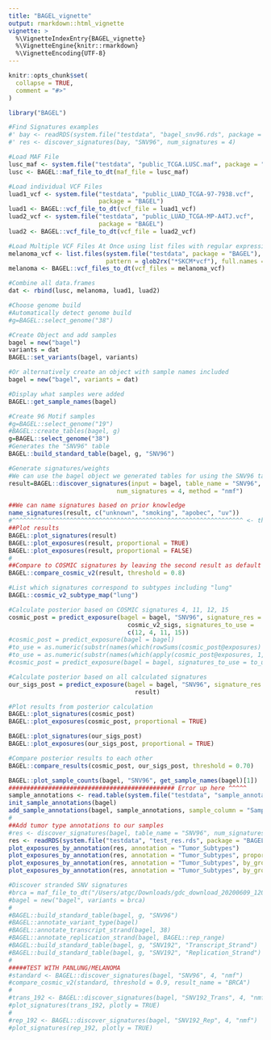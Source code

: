 ```yaml
---
title: "BAGEL_vignette"
output: rmarkdown::html_vignette
vignette: >
  %\VignetteIndexEntry{BAGEL_vignette}
  %\VignetteEngine{knitr::rmarkdown}
  %\VignetteEncoding{UTF-8}
---
```


```r
knitr::opts_chunk$set(
  collapse = TRUE,
  comment = "#>"
)
```

```r
library("BAGEL")
```

```r
#Find Signatures examples
#' bay <- readRDS(system.file("testdata", "bagel_snv96.rds", package = "BAGEL"))
#' res <- discover_signatures(bay, "SNV96", num_signatures = 4)

#Load MAF File
lusc_maf <- system.file("testdata", "public_TCGA.LUSC.maf", package = "BAGEL") 
lusc <- BAGEL::maf_file_to_dt(maf_file = lusc_maf)

#Load individual VCF Files
luad1_vcf <- system.file("testdata", "public_LUAD_TCGA-97-7938.vcf", 
                         package = "BAGEL")
luad1 <- BAGEL::vcf_file_to_dt(vcf_file = luad1_vcf)
luad2_vcf <- system.file("testdata", "public_LUAD_TCGA-MP-A4TJ.vcf", 
                         package = "BAGEL")
luad2 <- BAGEL::vcf_file_to_dt(vcf_file = luad2_vcf)

#Load Multiple VCF Files At Once using list files with regular expressions
melanoma_vcf <- list.files(system.file("testdata", package = "BAGEL"), 
                           pattern = glob2rx("*SKCM*vcf"), full.names = TRUE)
melanoma <- BAGEL::vcf_files_to_dt(vcf_files = melanoma_vcf)

#Combine all data.frames
dat <- rbind(lusc, melanoma, luad1, luad2)

#Choose genome build
#Automatically detect genome build
#g=BAGEL::select_genome("38")

#Create Object and add samples
bagel = new("bagel")
variants = dat
BAGEL::set_variants(bagel, variants)

#Or alternatively create an object with sample names included
bagel = new("bagel", variants = dat)

#Display what samples were added
BAGEL::get_sample_names(bagel)

#Create 96 Motif samples
#g=BAGEL::select_genome("19")
#BAGEL::create_tables(bagel, g)
g=BAGEL::select_genome("38")
#Generates the "SNV96" table
BAGEL::build_standard_table(bagel, g, "SNV96")

#Generate signatures/weights
#We can use the bagel object we generated tables for using the SNV96 table
result=BAGEL::discover_signatures(input = bagel, table_name = "SNV96", 
                              num_signatures = 4, method = "nmf")

##We can name signatures based on prior knowledge
name_signatures(result, c("unknown", "smoking", "apobec", "uv"))
#^^^^^^^^^^^^^^^^^^^^^^^^^^^^^^^^^^^^^^^^^^^^^^^^^^^^^^^^^^^^^^^^ <- this line fails
##Plot results
BAGEL::plot_signatures(result)
BAGEL::plot_exposures(result, proportional = TRUE)
BAGEL::plot_exposures(result, proportional = FALSE)
#
##Compare to COSMIC signatures by leaving the second result as default
BAGEL::compare_cosmic_v2(result, threshold = 0.8)

#List which signatures correspond to subtypes including "lung"
BAGEL::cosmic_v2_subtype_map("lung")

#Calculate posterior based on COSMIC signatures 4, 11, 12, 15
cosmic_post = predict_exposure(bagel = bagel, "SNV96", signature_res = 
                                 cosmic_v2_sigs, signatures_to_use = 
                                 c(12, 4, 11, 15))
#cosmic_post = predict_exposure(bagel = bagel)
#to_use = as.numeric(substr(names(which(rowSums(cosmic_post@exposures) > 10^-10)), 11, 12))
#to_use = as.numeric(substr(names(which(apply(cosmic_post@exposures, 1, max) > 10^-10)), 11, 12))
#cosmic_post = predict_exposure(bagel = bagel, signatures_to_use = to_use)

#Calculate posterior based on all calculated signatures
our_sigs_post = predict_exposure(bagel = bagel, "SNV96", signature_res = 
                                   result)

#Plot results from posterior calculation
BAGEL::plot_signatures(cosmic_post)
BAGEL::plot_exposures(cosmic_post, proportional = TRUE)

BAGEL::plot_signatures(our_sigs_post)
BAGEL::plot_exposures(our_sigs_post, proportional = TRUE)

#Compare posterior results to each other
BAGEL::compare_results(cosmic_post, our_sigs_post, threshold = 0.70)

BAGEL::plot_sample_counts(bagel, "SNV96", get_sample_names(bagel)[1])
############################################## Error up here ^^^^^
sample_annotations <- read.table(system.file("testdata", "sample_annotations.txt", package = "BAGEL"), sep = "\t", header=TRUE)
init_sample_annotations(bagel)
add_sample_annotations(bagel, sample_annotations, sample_column = "Sample_Names", columns_to_add = "Tumor_Subtypes")
#
##Add tumor type annotations to our samples
#res <- discover_signatures(bagel, table_name = "SNV96", num_signatures = 3)
res <- readRDS(system.file("testdata", "test_res.rds", package = "BAGEL"))
plot_exposures_by_annotation(res, annotation = "Tumor_Subtypes")
plot_exposures_by_annotation(res, annotation = "Tumor_Subtypes", proportional = FALSE)
plot_exposures_by_annotation(res, annotation = "Tumor_Subtypes", by_group = FALSE)
plot_exposures_by_annotation(res, annotation = "Tumor_Subtypes", by_group = FALSE, proportional = FALSE)

#Discover stranded SNV signatures
#brca = maf_file_to_dt("/Users/atgc/Downloads/gdc_download_20200609_120830.134740/995c0111-d90#b-4140-bee7-3845436c3b42/TCGA.BRCA.mutect.995c0111-d90b-4140-bee7-3845436c3b42.DR-10.0.somati#c.maf")
#bagel = new("bagel", variants = brca)
#
#BAGEL::build_standard_table(bagel, g, "SNV96")
#BAGEL::annotate_variant_type(bagel)
#BAGEL::annotate_transcript_strand(bagel, 38)
#BAGEL::annotate_replication_strand(bagel, BAGEL::rep_range)
#BAGEL::build_standard_table(bagel, g, "SNV192", "Transcript_Strand")
#BAGEL::build_standard_table(bagel, g, "SNV192", "Replication_Strand")
#
#####TEST WITH PANLUNG/MELANOMA
#standard <- BAGEL::discover_signatures(bagel, "SNV96", 4, "nmf")
#compare_cosmic_v2(standard, threshold = 0.9, result_name = "BRCA")
#
#trans_192 <- BAGEL::discover_signatures(bagel, "SNV192_Trans", 4, "nmf")
#plot_signatures(trans_192, plotly = TRUE)
#
#rep_192 <- BAGEL::discover_signatures(bagel, "SNV192_Rep", 4, "nmf")
#plot_signatures(rep_192, plotly = TRUE)
```
